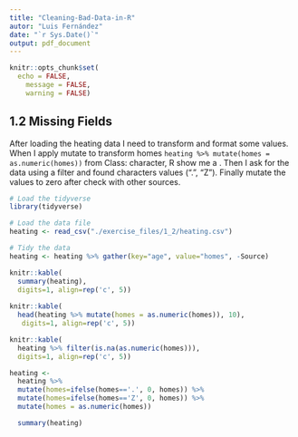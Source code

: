```yaml
---
title: "Cleaning-Bad-Data-in-R"
autor: "Luis Fernández"
date: "`r Sys.Date()`"
output: pdf_document
---
```


```r
knitr::opts_chunk$set(
  echo = FALSE,
	message = FALSE,
	warning = FALSE)
```

## 1.2 Missing Fields

After loading the heating data I need to transform and format some values. When I apply mutate to transform homes `heating %>% mutate(homes = as.numeric(homes))` from Class: character, R show me a \textcolor{red}{Caused by warning: ! NAs introducidos por coerción}. Then I ask for the data using a filter and found characters values (".", "Z"). Finally mutate the values to zero after check with other sources. 
\

```r
# Load the tidyverse
library(tidyverse)
```



```r

# Load the data file
heating <- read_csv("./exercise_files/1_2/heating.csv")

# Tidy the data
heating <- heating %>% gather(key="age", value="homes", -Source)

knitr::kable(
  summary(heating),
  digits=1, align=rep('c', 5))
  
knitr::kable(
  head(heating %>% mutate(homes = as.numeric(homes)), 10),
   digits=1, align=rep('c', 5))

knitr::kable(
  heating %>% filter(is.na(as.numeric(homes))),
  digits=1, align=rep('c', 5))

```


```r

heating <- 
  heating %>%
  mutate(homes=ifelse(homes=='.', 0, homes)) %>% 
  mutate(homes=ifelse(homes=='Z', 0, homes)) %>% 
  mutate(homes = as.numeric(homes))

  summary(heating)

```


